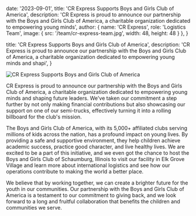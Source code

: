   date: '2023-09-01',
  title: 'CR Express Supports Boys and Girls Club of America',
  description: 'CR Express is proud to announce our partnership with the Boys and Girls Club of America, a charitable organization dedicated to empowering young minds',
  author: {
    name: 'CR Express',
    role: 'Logistics Team',
    image: { src: '/team/cr-express-team.jpg', width: 48, height: 48 }
  },
}

  title: 'CR Express Supports Boys and Girls Club of America',
  description: 'CR Express is proud to announce our partnership with the Boys and Girls Club of America, a charitable organization dedicated to empowering young minds and shapi',
}

<div className="relative my-10 overflow-hidden rounded-4xl bg-neutral-100 max-sm:-mx-6 aspect-[16/10]">
  <img src="/images/blog-post/CR-Express-Supports-Boys-and-Girls-Club-of-America.jpg" alt="CR Express Supports Boys and Girls Club of America" className="absolute inset-0 h-full w-full object-cover" />
</div>

CR Express is proud to announce our partnership with the Boys and Girls Club of America, a charitable organization dedicated to empowering young minds and shaping future leaders. We've taken our commitment a step further by not only making financial contributions but also showcasing our support on one of our semi-trucks, effectively turning it into a rolling billboard for the club's mission.

The Boys and Girls Club of America, with its 5,000+ affiliated clubs serving millions of kids across the nation, has a profound impact on young lives. By providing a safe and supportive environment, they help children achieve academic success, practice good character, and live healthy lives. We are excited to be a part of this initiative, and we even got the chance to host the Boys and Girls Club of Schaumburg, Illinois to visit our facility in Elk Grove Village and learn more about international logistics and see how our operations contribute to making the world a better place.

We believe that by working together, we can create a brighter future for the youth in our communities. Our partnership with the Boys and Girls Club of America is a testament to our commitment to giving back, and we look forward to a long and fruitful collaboration that benefits the children and communities we serve.
